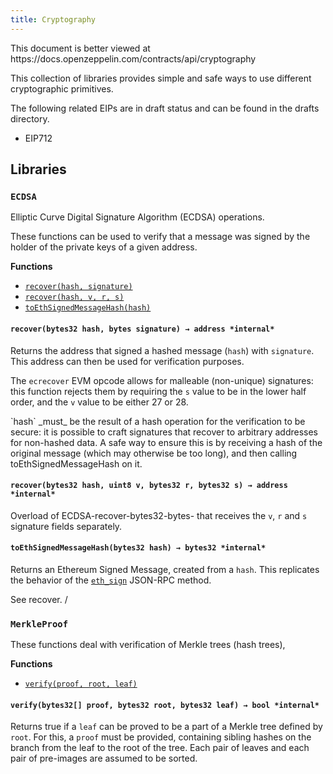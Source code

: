 ```yaml
---
title: Cryptography
---
```


<Callout>
This document is better viewed at https://docs.openzeppelin.com/contracts/api/cryptography
</Callout>

This collection of libraries provides simple and safe ways to use different cryptographic primitives.

The following related EIPs are in draft status and can be found in the drafts directory.

* EIP712

## Libraries

### ``ECDSA``

Elliptic Curve Digital Signature Algorithm (ECDSA) operations.

These functions can be used to verify that a message was signed by the holder
of the private keys of a given address.

**Functions**

* [`recover(hash, signature)`](#ECDSA-recover-bytes32-bytes-)
* [`recover(hash, v, r, s)`](#ECDSA-recover-bytes32-uint8-bytes32-bytes32-)
* [`toEthSignedMessageHash(hash)`](#ECDSA-toEthSignedMessageHash-bytes32-)

<a id="ECDSA-recover"></a>

#### `recover(bytes32 hash, bytes signature) → address *internal*`

Returns the address that signed a hashed message (`hash`) with
`signature`. This address can then be used for verification purposes.

The `ecrecover` EVM opcode allows for malleable (non-unique) signatures:
this function rejects them by requiring the `s` value to be in the lower
half order, and the `v` value to be either 27 or 28.

<Callout type='warn'>
`hash` _must_ be the result of a hash operation for the
verification to be secure: it is possible to craft signatures that
recover to arbitrary addresses for non-hashed data. A safe way to ensure
this is by receiving a hash of the original message (which may otherwise
be too long), and then calling toEthSignedMessageHash on it.
</Callout>

<a id="ECDSA-recover"></a>

#### `recover(bytes32 hash, uint8 v, bytes32 r, bytes32 s) → address *internal*`

Overload of ECDSA-recover-bytes32-bytes- that receives the `v`,
`r` and `s` signature fields separately.

<a id="ECDSA-toEthSignedMessageHash"></a>

#### `toEthSignedMessageHash(bytes32 hash) → bytes32 *internal*`

Returns an Ethereum Signed Message, created from a `hash`. This
replicates the behavior of the
[`eth_sign`](https://github.com/ethereum/wiki/wiki/JSON-RPC#eth_sign)
JSON-RPC method.

See recover.
/

### ``MerkleProof``

These functions deal with verification of Merkle trees (hash trees),

**Functions**

* [`verify(proof, root, leaf)`](#MerkleProof-verify-bytes32---bytes32-bytes32-)

<a id="ECDSA-verify"></a>

#### `verify(bytes32[] proof, bytes32 root, bytes32 leaf) → bool *internal*`

Returns true if a `leaf` can be proved to be a part of a Merkle tree
defined by `root`. For this, a `proof` must be provided, containing
sibling hashes on the branch from the leaf to the root of the tree. Each
pair of leaves and each pair of pre-images are assumed to be sorted.
